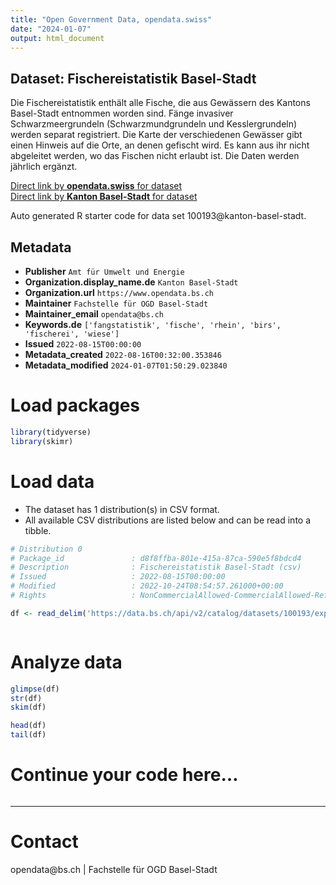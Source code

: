 ```yaml
---
title: "Open Government Data, opendata.swiss"
date: "2024-01-07"
output: html_document
---
```


## Dataset: Fischereistatistik Basel-Stadt

Die Fischereistatistik enthält alle Fische, die aus Gewässern des Kantons Basel-Stadt entnommen worden sind. Fänge invasiver Schwarzmeergrundeln (Schwarzmundgrundeln und Kesslergrundeln) werden separat registriert. Die Karte der verschiedenen Gewässer gibt einen Hinweis auf die Orte, an denen gefischt wird. Es kann aus ihr nicht abgeleitet werden, wo das Fischen nicht erlaubt ist. Die Daten werden jährlich ergänzt.

[Direct link by **opendata.swiss** for dataset](https://opendata.swiss/de/dataset/fischereistatistik-basel-stadt)<br>
[Direct link by **Kanton Basel-Stadt** for dataset](https://data.bs.ch/explore/dataset/100193/)

Auto generated R starter code for data set 100193@kanton-basel-stadt.

## Metadata

- **Publisher** `Amt für Umwelt und Energie`
- **Organization.display_name.de** `Kanton Basel-Stadt`
- **Organization.url** `https://www.opendata.bs.ch`
- **Maintainer** `Fachstelle für OGD Basel-Stadt`
- **Maintainer_email** `opendata@bs.ch`
- **Keywords.de** `['fangstatistik', 'fische', 'rhein', 'birs', 'fischerei', 'wiese']`
- **Issued** `2022-08-15T00:00:00`
- **Metadata_created** `2022-08-16T00:32:00.353846`
- **Metadata_modified** `2024-01-07T01:50:29.023840`


# Load packages

```r

library(tidyverse)
library(skimr)

```

# Load data

-   The dataset has 1 distribution(s) in CSV format.
-   All available CSV distributions are listed below and can be read into a tibble.

```r

# Distribution 0
# Package_id               : d8f8ffba-801e-415a-87ca-590e5f8bdcd4
# Description              : Fischereistatistik Basel-Stadt (csv)
# Issued                   : 2022-08-15T00:00:00
# Modified                 : 2022-10-24T08:54:57.261000+00:00
# Rights                   : NonCommercialAllowed-CommercialAllowed-ReferenceRequired

df <- read_delim('https://data.bs.ch/api/v2/catalog/datasets/100193/exports/csv')



```

# Analyze data

```r

glimpse(df)
str(df)
skim(df)

head(df)
tail(df)

```

# Continue your code here...

```r

```

------------------------------------------------------------------------

# Contact

opendata@bs.ch | Fachstelle für OGD Basel-Stadt
